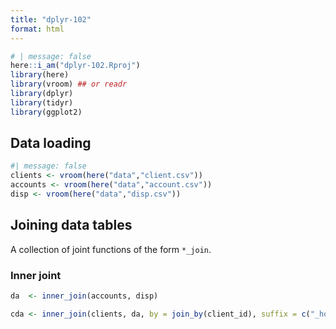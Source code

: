 ```yaml
---
title: "dplyr-102"
format: html
---
```



```r
# | message: false
here::i_am("dplyr-102.Rproj")
library(here)
library(vroom) ## or readr
library(dplyr)
library(tidyr)
library(ggplot2)
```



## Data loading
```r
#| message: false
clients <- vroom(here("data","client.csv"))
accounts <- vroom(here("data","account.csv"))
disp <- vroom(here("data","disp.csv"))
```


## Joining data tables 
A collection of joint functions of the form `*_join`. 

### Inner joint
```r
da  <- inner_join(accounts, disp)
```


```r
cda <- inner_join(clients, da, by = join_by(client_id), suffix = c("_home", "_bank"))
```








